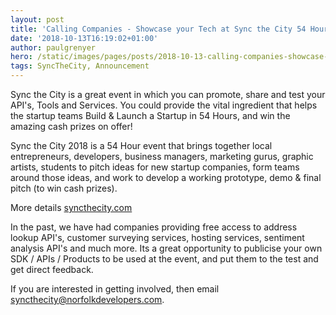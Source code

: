 ```yaml
---
layout: post
title: 'Calling Companies - Showcase your Tech at Sync the City 54 Hour Startup event'
date: '2018-10-13T16:19:02+01:00'
author: paulgrenyer
hero: /static/images/pages/posts/2018-10-13-calling-companies-showcase-your-tech-at-sync-the-city-54-hour-startup-event/hero.jpg
tags: SyncTheCity, Announcement
---
```


Sync the City is a great event in which you can promote, share and test your API's, Tools and Services. You could provide the vital ingredient that helps the startup teams Build & Launch a Startup in 54 Hours, and win the amazing cash prizes on offer!

Sync the City 2018 is a 54 Hour event that brings together local entrepreneurs, developers, business managers, marketing gurus, graphic artists, students to pitch ideas for new startup companies, form teams around those ideas, and work to develop a working prototype, demo & final pitch (to win cash prizes).

More details [syncthecity.com](http://syncthecity.com)

In the past, we have had companies providing free access to address lookup API's, customer surveying services, hosting services, sentiment analysis API's and much more. Its a great opportunity to publicise your own SDK / APIs / Products to be used at the event, and put them to the test and get direct feedback.

If you are interested in getting involved, then email [syncthecity@norfolkdevelopers.com](mailto:syncthecity@norfolkdevelopers.com).